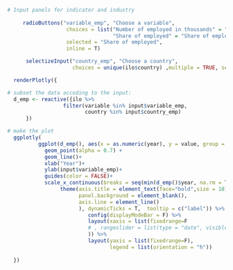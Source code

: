 

```r


# Input panels for indicator and industry
 
     radioButtons("variable_emp", "Choose a variable",
                   choices = list("Number of employed in thousands" = "Number of employed in thousands", 
                                  "Share of employed" = "Share of employed"),
                   selected = "Share of employed",
                   inline = T)

      selectizeInput("country_emp", "Choose a country",
                     choices = unique(ilo$country) ,multiple = TRUE, selected = "Switzerland")

  renderPlotly({

# subset the data accoding to the input:
  d_emp <- reactive({ilo %>%
                  filter(variable %in% input$variable_emp,
                         country %in% input$country_emp)
      }) 

# make the plot
  ggplotly(  
          ggplot(d_emp(), aes(x = as.numeric(year), y = value, group = country, colour = country, label = Country)) +
            geom_point(alpha = 0.7) +  
            geom_line()+
            xlab("Year")+
            ylab(input$variable_emp)+
            guides(color = FALSE)+
            scale_x_continuous(breaks = seq(min(d_emp()$year, na.rm = T), max(d_emp()$year, na.rm = T), by = 5)) +
                 theme(axis.title = element_text(face="bold",size = 10),
                       panel.background = element_blank(),
                       axis.line = element_line()
                       ), dynamicTicks = T,  tooltip = c("label")) %>%
                          config(displayModeBar = F) %>%
                          layout(xaxis = list(fixedrange=F 
                          # , rangeslider = list(type = "date", visible=T)
                          )) %>%
                          layout(yaxis = list(fixedrange=F),
                                 legend = list(orientation = "h"))
    
  })

```
